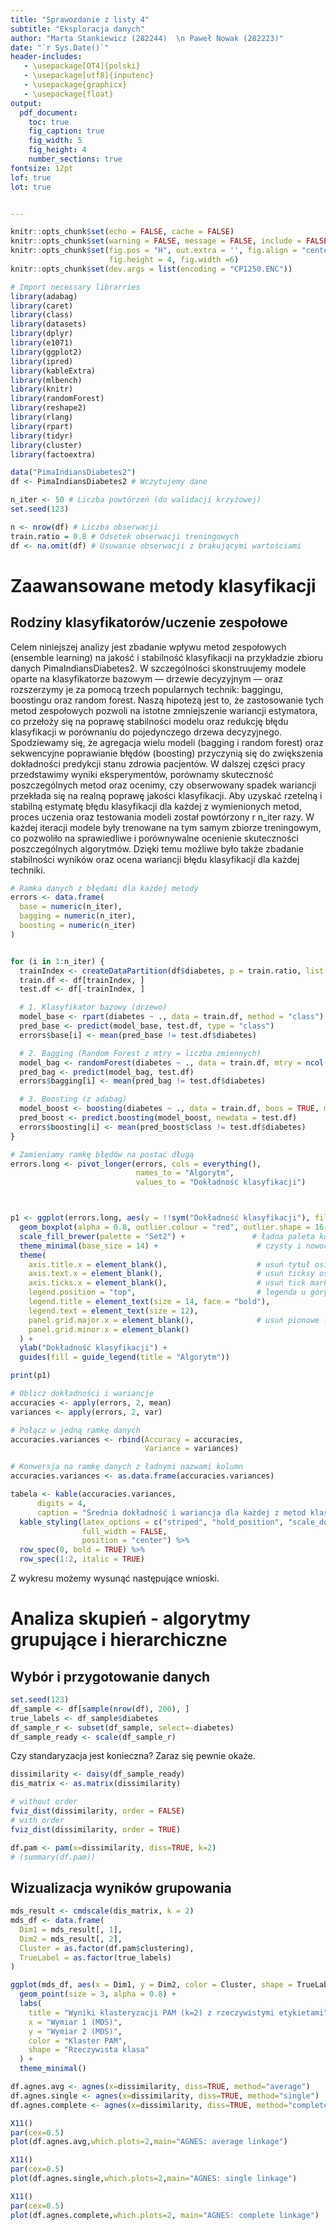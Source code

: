 ```yaml
---
title: "Sprawozdanie z listy 4"
subtitle: "Eksploracja danych"
author: "Marta Stankiewicz (282244)  \n Paweł Nowak (282223)"
date: "`r Sys.Date()`"
header-includes:
   - \usepackage[OT4]{polski}
   - \usepackage[utf8]{inputenc}
   - \usepackage{graphicx}
   - \usepackage{float}
output: 
  pdf_document:
    toc: true
    fig_caption: true
    fig_width: 5 
    fig_height: 4 
    number_sections: true
fontsize: 12pt 
lof: true
lot: true


---
```

```r
knitr::opts_chunk$set(echo = FALSE, cache = FALSE)
knitr::opts_chunk$set(warning = FALSE, message = FALSE, include = FALSE) 
knitr::opts_chunk$set(fig.pos = "H", out.extra = '', fig.align = "center",
                      fig.height = 4, fig.width =6)
knitr::opts_chunk$set(dev.args = list(encoding = "CP1250.ENC"))

```

```r
# Import necessary librarries
library(adabag)
library(caret)
library(class)
library(datasets)
library(dplyr)
library(e1071)
library(ggplot2)
library(ipred)
library(kableExtra)
library(mlbench)
library(knitr)
library(randomForest)
library(reshape2)
library(rlang)
library(rpart)
library(tidyr)
library(cluster)
library(factoextra)
```

```r
data("PimaIndiansDiabetes2")
df <- PimaIndiansDiabetes2 # Wczytujemy dane

n_iter <- 50 # Liczba powtórzeń (do walidacji krzyżowej)
set.seed(123)

n <- nrow(df) # Liczba obserwacji
train.ratio = 0.8 # Odsetek obserwacji treningowych 
df <- na.omit(df) # Usuwanie obserwacji z brakującymi wartościami
```
# Zaawansowane metody klasyfikacji
## Rodziny klasyfikatorów/uczenie zespołowe
Celem niniejszej analizy jest zbadanie wpływu metod zespołowych (ensemble learning) na jakość i stabilność klasyfikacji na przykładzie zbioru danych PimaIndiansDiabetes2. W szczególności skonstruujemy modele oparte na klasyfikatorze bazowym — drzewie decyzyjnym — oraz rozszerzymy je za pomocą trzech popularnych technik: baggingu, boostingu oraz random forest.
Naszą hipotezą jest to, że zastosowanie tych metod zespołowych pozwoli na istotne zmniejszenie wariancji estymatora, co przełoży się na poprawę stabilności modelu oraz redukcję błędu klasyfikacji w porównaniu do pojedynczego drzewa decyzyjnego. Spodziewamy się, że agregacja wielu modeli (bagging i random forest) oraz sekwencyjne poprawianie błędów (boosting) przyczynią się do zwiększenia dokładności predykcji stanu zdrowia pacjentów.
W dalszej części pracy przedstawimy wyniki eksperymentów, porównamy skuteczność poszczególnych metod oraz ocenimy, czy obserwowany spadek wariancji przekłada się na realną poprawę jakości klasyfikacji.
Aby uzyskać rzetelną i stabilną estymatę błędu klasyfikacji dla każdej z wymienionych metod, proces uczenia oraz testowania modeli został powtórzony r n_iter razy. W każdej iteracji modele były trenowane na tym samym zbiorze treningowym, co pozwoliło na sprawiedliwe i porównywalne ocenienie skuteczności poszczególnych algorytmów. Dzięki temu możliwe było także zbadanie stabilności wyników oraz ocena wariancji błędu klasyfikacji dla każdej techniki.

```r
# Ramka danych z błędami dla każdej metody
errors <- data.frame(
  base = numeric(n_iter),
  bagging = numeric(n_iter),
  boosting = numeric(n_iter)
)


for (i in 1:n_iter) {
  trainIndex <- createDataPartition(df$diabetes, p = train.ratio, list = FALSE)
  train.df <- df[trainIndex, ]
  test.df <- df[-trainIndex, ]

  # 1. Klasyfikator bazowy (drzewo)
  model_base <- rpart(diabetes ~ ., data = train.df, method = "class")
  pred_base <- predict(model_base, test.df, type = "class")
  errors$base[i] <- mean(pred_base != test.df$diabetes)

  # 2. Bagging (Random Forest z mtry = liczba zmiennych)
  model_bag <- randomForest(diabetes ~ ., data = train.df, mtry = ncol(train.df)-1)
  pred_bag <- predict(model_bag, test.df)
  errors$bagging[i] <- mean(pred_bag != test.df$diabetes)

  # 3. Boosting (z adabag)
  model_boost <- boosting(diabetes ~ ., data = train.df, boos = TRUE, mfinal = 45)
  pred_boost <- predict.boosting(model_boost, newdata = test.df)
  errors$boosting[i] <- mean(pred_boost$class != test.df$diabetes)
}

```

```r
# Zamieniamy ramkę błędów na postać długą
errors.long <- pivot_longer(errors, cols = everything(),
                            names_to = "Algorytm", 
                            values_to = "Dokładność klasyfikacji")



p1 <- ggplot(errors.long, aes(y = !!sym("Dokładność klasyfikacji"), fill = !!sym("Algorytm"))) +
  geom_boxplot(alpha = 0.8, outlier.colour = "red", outlier.shape = 16, outlier.size = 2) +
  scale_fill_brewer(palette = "Set2") +               # ładna paleta kolorów
  theme_minimal(base_size = 14) +                      # czysty i nowoczesny motyw
  theme(
    axis.title.x = element_blank(),                    # usuń tytuł osi X
    axis.text.x = element_blank(),                     # usuń ticksy osi X
    axis.ticks.x = element_blank(),                    # usuń tick marks osi X
    legend.position = "top",                           # legenda u góry
    legend.title = element_text(size = 14, face = "bold"),
    legend.text = element_text(size = 12),
    panel.grid.major.x = element_blank(),              # usuń pionowe linie siatki
    panel.grid.minor.x = element_blank()
  ) +
  ylab("Dokładność klasyfikacji") +
  guides(fill = guide_legend(title = "Algorytm"))

print(p1)
```

```r
# Oblicz dokładności i wariancje
accuracies <- apply(errors, 2, mean)
variances <- apply(errors, 2, var)

# Połącz w jedną ramkę danych
accuracies.variances <- rbind(Accuracy = accuracies,
                              Variance = variances)

# Konwersja na ramkę danych z ładnymi nazwami kolumn
accuracies.variances <- as.data.frame(accuracies.variances)

tabela <- kable(accuracies.variances, 
      digits = 4, 
      caption = "Średnia dokładność i wariancja dla każdej z metod klasyfikacyjnych") %>%
  kable_styling(latex_options = c("striped", "hold_position", "scale_down"),
                full_width = FALSE,
                position = "center") %>%
  row_spec(0, bold = TRUE) %>%
  row_spec(1:2, italic = TRUE)
```
Z wykresu \ref{fig:bagging & boosting & base accuracy visualization} możemy wysunąć następujące wnioski. 








# Analiza skupień - algorytmy grupujące i hierarchiczne

## Wybór i przygotowanie danych

```r
set.seed(123)
df_sample <- df[sample(nrow(df), 200), ]
true_labels <- df_sample$diabetes
df_sample_r <- subset(df_sample, select=-diabetes)
df_sample_ready <- scale(df_sample_r)
```

Czy standaryzacja jest konieczna? Zaraz się pewnie okaże.


```r
dissimilarity <- daisy(df_sample_ready)
dis_matrix <- as.matrix(dissimilarity)

# without order
fviz_dist(dissimilarity, order = FALSE)
# with order
fviz_dist(dissimilarity, order = TRUE)

```


```r
df.pam <- pam(x=dissimilarity, diss=TRUE, k=2)
# (summary(df.pam))
```


## Wizualizacja wyników grupowania

```r
mds_result <- cmdscale(dis_matrix, k = 2)
mds_df <- data.frame(
  Dim1 = mds_result[, 1],
  Dim2 = mds_result[, 2],
  Cluster = as.factor(df.pam$clustering),
  TrueLabel = as.factor(true_labels)
)

ggplot(mds_df, aes(x = Dim1, y = Dim2, color = Cluster, shape = TrueLabel)) +
  geom_point(size = 3, alpha = 0.8) +
  labs(
    title = "Wyniki klasteryzacji PAM (k=2) z rzeczywistymi etykietami",
    x = "Wymiar 1 (MDS)",
    y = "Wymiar 2 (MDS)",
    color = "Klaster PAM",
    shape = "Rzeczywista klasa"
  ) +
  theme_minimal()

```

```r
df.agnes.avg <- agnes(x=dissimilarity, diss=TRUE, method="average")
df.agnes.single <- agnes(x=dissimilarity, diss=TRUE, method="single")
df.agnes.complete <- agnes(x=dissimilarity, diss=TRUE, method="complete")
```

```r
X11()
par(cex=0.5)
plot(df.agnes.avg,which.plots=2,main="AGNES: average linkage")
```

```r
X11()
par(cex=0.5)
plot(df.agnes.single,which.plots=2,main="AGNES: single linkage")
```

```r
X11()
par(cex=0.5)
plot(df.agnes.complete,which.plots=2, main="AGNES: complete linkage")
```